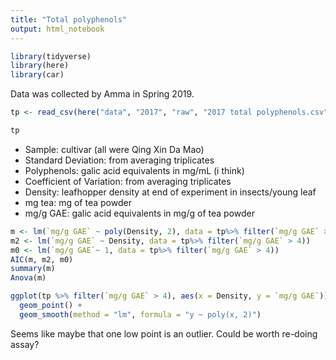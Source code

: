 ```yaml
---
title: "Total polyphenols"
output: html_notebook
---
```

```r
library(tidyverse)
library(here)
library(car)
```

Data was collected by Amma in Spring 2019.

```r
tp <- read_csv(here("data", "2017", "raw", "2017 total polyphenols.csv"))
```

```r
tp
```

- Sample: cultivar (all were Qing Xin Da Mao)
- Standard Deviation: from averaging triplicates
- Polyphenols: galic acid equivalents in mg/mL (i think)
- Coefficient of Variation: from averaging triplicates
- Density: leafhopper density at end of experiment in insects/young leaf
- mg tea: mg of tea powder
- mg/g GAE: galic acid equivalents in mg/g of tea powder

```r
m <- lm(`mg/g GAE` ~ poly(Density, 2), data = tp%>% filter(`mg/g GAE` > 4))
m2 <- lm(`mg/g GAE` ~ Density, data = tp%>% filter(`mg/g GAE` > 4))
m0 <- lm(`mg/g GAE`~ 1, data = tp%>% filter(`mg/g GAE` > 4))
AIC(m, m2, m0)
summary(m)
Anova(m)
```


```r
ggplot(tp %>% filter(`mg/g GAE` > 4), aes(x = Density, y = `mg/g GAE`)) +
  geom_point() +
  geom_smooth(method = "lm", formula = "y ~ poly(x, 2)")
```

Seems like maybe that one low point is an outlier.  Could be worth re-doing assay?

